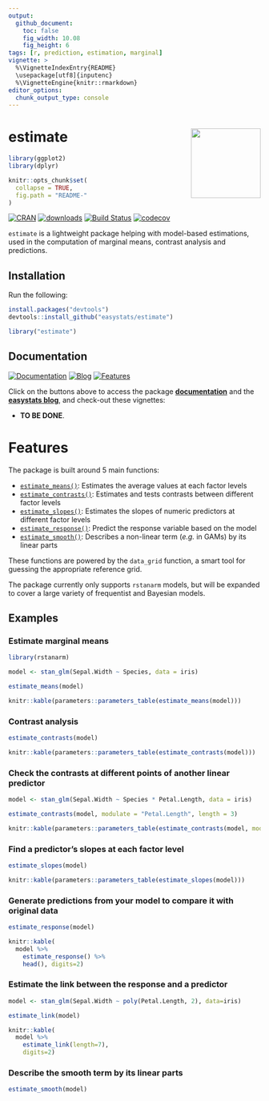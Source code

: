 ```yaml
---
output: 
  github_document:
    toc: false
    fig_width: 10.08
    fig_height: 6
tags: [r, prediction, estimation, marginal]
vignette: >
  %\VignetteIndexEntry{README}
  \usepackage[utf8]{inputenc}
  %\VignetteEngine{knitr::rmarkdown}
editor_options: 
  chunk_output_type: console
---
```


# estimate <img src='man/figures/logo.png' align="right" height="139" />

```r
library(ggplot2)
library(dplyr)

knitr::opts_chunk$set(
  collapse = TRUE,
  fig.path = "README-"
)
```


[![CRAN](http://www.r-pkg.org/badges/version/estimate)](https://cran.r-project.org/package=estimate)
[![downloads](http://cranlogs.r-pkg.org/badges/estimate)](https://cran.r-project.org/package=estimate)
[![Build Status](https://travis-ci.org/easystats/estimate.svg?branch=master)](https://travis-ci.org/easystats/estimate)
[![codecov](https://codecov.io/gh/easystats/estimate/branch/master/graph/badge.svg)](https://codecov.io/gh/easystats/estimate)



`estimate` is a lightweight package helping with model-based estimations, used in the computation of marginal means, contrast analysis and predictions.


## Installation


Run the following:

```r
install.packages("devtools")
devtools::install_github("easystats/estimate")
```
```r
library("estimate")
```

## Documentation

[![Documentation](https://img.shields.io/badge/documentation-estimate-orange.svg?colorB=E91E63)](https://easystats.github.io/estimate/)
[![Blog](https://img.shields.io/badge/blog-easystats-orange.svg?colorB=FF9800)](https://easystats.github.io/blog/posts/)
[![Features](https://img.shields.io/badge/features-estimate-orange.svg?colorB=2196F3)](https://easystats.github.io/estimate/reference/index.html)

Click on the buttons above to access the package [**documentation**](https://easystats.github.io/estimate/) and the [**easystats blog**](https://easystats.github.io/blog/posts/), and check-out these vignettes:

- **TO BE DONE**.

# Features

The package is built around 5 main functions:

- [`estimate_means()`](https://easystats.github.io/estimate/reference/estimate_means.html): Estimates the average values at each factor levels
- [`estimate_contrasts()`](https://easystats.github.io/estimate/reference/estimate_contrasts.html): Estimates and tests contrasts between different factor levels
- [`estimate_slopes()`](https://easystats.github.io/estimate/reference/estimate_slopes.html): Estimates the slopes of numeric predictors at different factor levels
- [`estimate_response()`](https://easystats.github.io/estimate/reference/estimate_response.html): Predict the response variable based on the model
- [`estimate_smooth()`](https://easystats.github.io/estimate/reference/estimate_smooth.html): Describes a non-linear term (*e.g.* in GAMs) by its linear parts

These functions are powered by the `data_grid` function, a smart tool for guessing the appropriate reference grid.

The package currently only supports `rstanarm` models, but will be expanded to cover a large variety of frequentist and Bayesian models.

## Examples

### Estimate marginal means
```r
library(rstanarm)

model <- stan_glm(Sepal.Width ~ Species, data = iris)

estimate_means(model)
```
```r
knitr::kable(parameters::parameters_table(estimate_means(model)))
```

### Contrast analysis
```r
estimate_contrasts(model)
```
```r
knitr::kable(parameters::parameters_table(estimate_contrasts(model)))
```


### Check the contrasts at different points of another linear predictor

```r
model <- stan_glm(Sepal.Width ~ Species * Petal.Length, data = iris)

estimate_contrasts(model, modulate = "Petal.Length", length = 3)
```
```r
knitr::kable(parameters::parameters_table(estimate_contrasts(model, modulate="Petal.Length", length=3)))
```

### Find a predictor's slopes at each factor level

```r
estimate_slopes(model)
```
```r
knitr::kable(parameters::parameters_table(estimate_slopes(model)))
```

### Generate predictions from your model to compare it with original data
```r
estimate_response(model)
```
```r
knitr::kable(
  model %>% 
    estimate_response() %>% 
    head(), digits=2)
```

### Estimate the link between the response and a predictor
```r
model <- stan_glm(Sepal.Width ~ poly(Petal.Length, 2), data=iris)

estimate_link(model)
```
```r
knitr::kable(
  model %>% 
    estimate_link(length=7),
    digits=2)
```

### Describe the smooth term by its linear parts
```r
estimate_smooth(model)
```